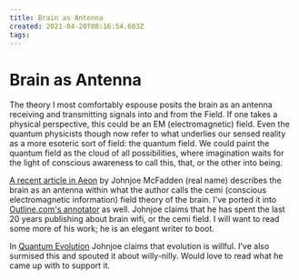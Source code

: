 ```yaml
---
title: Brain as Antenna
created: 2021-04-20T08:16:54.603Z
tags:
---
```


# Brain as Antenna

The theory I most comfortably espouse posits the brain as an antenna receiving and transmitting signals into and from the Field. If one takes a physical perspective, this could be an EM (electromagnetic) field. Even the quantum physicists though now refer to what underlies our sensed reality as a more esoteric sort of field: the quantum field. We could paint the quantum field as the cloud of all possibilities, where imagination waits for the light of conscious awareness to call this, that, or the other into being.

[A recent article in Aeon](https://aeon.co/essays/does-consciousness-come-from-the-brains-electromagnetic-field) by Johnjoe McFadden (real name) describes the brain as an antenna within what the author calls the cemi (conscious electromagnetic information) field theory of the brain. I've ported it into [Outline.com's annotator](https://outline.com/fj8HRN) as well. Johnjoe claims that he has spent the last 20 years publishing about brain wifi, or the cemi field. I will want to read some more of his work; he is an elegant writer to boot.

In [Quantum Evolution](https://harpercollins.co.uk/products/quantum-evolution-life-in-the-multiverse-johnjoe-mcfadden?variant=32552311554126) Johnjoe claims that evolution is willful. I've also surmised this and spouted it about willy-nilly. Would love to read what he came up with to support it.
